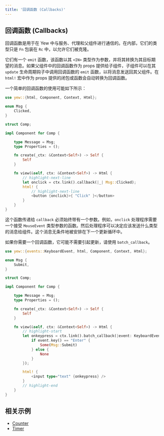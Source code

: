 ```yaml
---
title: '回调函数 (Callbacks)'
---
```


## 回调函数 (Callbacks)

回调函数是用于在 Yew 中与服务、代理和父组件进行通信的。在内部，它们的类型只是 `Fn` 包装在 `Rc` 中，以允许它们被克隆。

它们有一个 `emit` 函数，该函数以其 `<IN>` 类型作为参数，并将其转换为其目标期望的消息。如果父组件中的回调函数作为 props 提供给子组件，子组件可以在其 `update` 生命周期钩子中调用回调函数的 `emit` 函数，以将消息发送回其父组件。在 `html!` 宏中作为 props 提供的闭包或函数会自动转换为回调函数。

一个简单的回调函数的使用可能如下所示：

```rust
use yew::{html, Component, Context, Html};

enum Msg {
    Clicked,
}

struct Comp;

impl Component for Comp {

    type Message = Msg;
    type Properties = ();

    fn create(_ctx: &Context<Self>) -> Self {
        Self
    }

    fn view(&self, ctx: &Context<Self>) -> Html {
        // highlight-next-line
        let onclick = ctx.link().callback(|_| Msg::Clicked);
        html! {
            // highlight-next-line
            <button {onclick}>{ "Click" }</button>
        }
    }
}
```

这个函数传递给 `callback` 必须始终带有一个参数。例如，`onclick` 处理程序需要一个接受 `MouseEvent` 类型参数的函数。然后处理程序可以决定应该发送什么类型的消息给组件。这个消息无条件地被安排在下一个更新循环中。

如果你需要一个回调函数，它可能不需要引起更新，请使用 `batch_callback`。

```rust
use yew::{events::KeyboardEvent, html, Component, Context, Html};

enum Msg {
    Submit,
}

struct Comp;

impl Component for Comp {

    type Message = Msg;
    type Properties = ();

    fn create(_ctx: &Context<Self>) -> Self {
        Self
    }

    fn view(&self, ctx: &Context<Self>) -> Html {
        // highlight-start
        let onkeypress = ctx.link().batch_callback(|event: KeyboardEvent| {
            if event.key() == "Enter" {
                Some(Msg::Submit)
            } else {
                None
            }
        });

        html! {
            <input type="text" {onkeypress} />
        }
        // highlight-end
    }
}
```

## 相关示例

-   [Counter](https://github.com/yewstack/yew/tree/master/examples/counter)
-   [Timer](https://github.com/yewstack/yew/tree/master/examples/timer)
